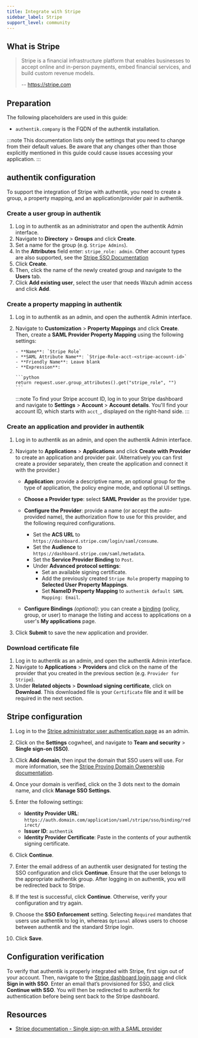 ```yaml
---
title: Integrate with Stripe
sidebar_label: Stripe
support_level: community
---
```


## What is Stripe

> Stripe is a financial infrastructure platform that enables businesses to accept online and in-person payments, embed financial services, and build custom revenue models.
>
> -- https://stripe.com

## Preparation

The following placeholders are used in this guide:

- `authentik.company` is the FQDN of the authentik installation.

:::note
This documentation lists only the settings that you need to change from their default values. Be aware that any changes other than those explicitly mentioned in this guide could cause issues accessing your application.
:::

## authentik configuration

To support the integration of Stripe with authentik, you need to create a group, a property mapping, and an application/provider pair in authentik.

### Create a user group in authentik

1. Log in to authentik as an administrator and open the authentik Admin interface.
2. Navigate to **Directory** > **Groups** and click **Create**.
3. Set a name for the group (e.g. `Stripe Admins`).
4. In the **Attributes** field enter: `stripe_role: admin`. Other account types are also supported, see the [Stripe SSO Documentation](https://docs.stripe.com/get-started/account/sso/other#configuring-your-identity-provider)
5. Click **Create**.
6. Then, click the name of the newly created group and navigate to the **Users** tab.
7. Click **Add existing user**, select the user that needs Wazuh admin access and click **Add**.

### Create a property mapping in authentik

1.  Log in to authentik as an admin, and open the authentik Admin interface.
2.  Navigate to **Customization** > **Property Mappings** and click **Create**. Then, create a **SAML Provider Property Mapping** using the following settings:

        - **Name**: `Stripe Role`
        - **SAML Attribute Name**: `Stripe-Role-acct-<stripe-account-id>`
        - **Friendly Name**: Leave blank
        - **Expression**:

        ```python
        return request.user.group_attributes().get("stripe_role", "")
        ```

    :::note
    To find your Stripe account ID, log in to your Stripe dashboard and navigate to **Settings** > **Account** > **Account details**. You'll find your account ID, which starts with `acct_`, displayed on the right-hand side.
    :::

### Create an application and provider in authentik

1. Log in to authentik as an admin, and open the authentik Admin interface.
2. Navigate to **Applications** > **Applications** and click **Create with Provider** to create an application and provider pair. (Alternatively you can first create a provider separately, then create the application and connect it with the provider.)

    - **Application**: provide a descriptive name, an optional group for the type of application, the policy engine mode, and optional UI settings.
    - **Choose a Provider type**: select **SAML Provider** as the provider type.
    - **Configure the Provider**: provide a name (or accept the auto-provided name), the authorization flow to use for this provider, and the following required configurations.

        - Set the **ACS URL** to `https://dashboard.stripe.com/login/saml/consume`.
        - Set the **Audience** to `https://dashboard.stripe.com/saml/metadata`.
        - Set the **Service Provider Binding** to `Post`.
        - Under **Advanced protocol settings**:
            - Set an available signing certificate.
            - Add the previously created `Stripe Role` property mapping to **Selected User Property Mappings**.
            - Set **NameID Property Mapping** to `authentik default SAML Mapping: Email`.

    - **Configure Bindings** _(optional)_: you can create a [binding](/docs/add-secure-apps/flows-stages/bindings/) (policy, group, or user) to manage the listing and access to applications on a user's **My applications** page.

3. Click **Submit** to save the new application and provider.

### Download certificate file

1. Log in to authentik as an admin, and open the authentik Admin interface.
2. Navigate to **Applications** > **Providers** and click on the name of the provider that you created in the previous section (e.g. `Provider for Stripe`).
3. Under **Related objects** > **Download signing certificate**, click on **Download**. This downloaded file is your `Certificate` file and it will be required in the next section.

## Stripe configuration

1. Log in to the [Stripe administrator user authentication page](https://dashboard.stripe.com/account/user_authentication) as an admin.
2. Click on the **Settings** cogwheel, and navigate to **Team and security** > **Single sign-on (SSO)**.
3. Click **Add domain**, then input the domain that SSO users will use. For more information, see the [Stripe Proving Domain Owenership documentation](https://docs.stripe.com/get-started/account/sso/other#proving-domain-verification).
4. Once your domain is verified, click on the 3 dots next to the domain name, and click **Manage SSO Settings**.
5. Enter the following settings:

    - **Identity Provider URL**: `https://auth.domain.com/application/saml/stripe/sso/binding/redirect/`
    - **Issuer ID**: `authentik`
    - **Identity Provider Certificate**: Paste in the contents of your authentik signing certificate.

6. Click **Continue**.
7. Enter the email address of an authentik user designated for testing the SSO configuration and click **Continue**. Ensure that the user belongs to the appropriate authentik group. After logging in on authentik, you will be redirected back to Stripe.
8. If the test is successful, click **Continue**. Otherwise, verify your configuration and try again.
9. Choose the **SSO Enforcement** setting. Selecting `Required` mandates that users use authentik to log in, whereas `Optional` allows users to choose between authentik and the standard Stripe login.
10. Click **Save**.

## Configuration verification

To verify that authentik is properly integrated with Stripe, first sign out of your account. Then, navigate to the [Stripe dashboard login page](https://dashboard.stripe.com/login) and click **Sign in with SSO**. Enter an email that’s provisioned for SSO, and click **Continue with SSO**. You will then be redirected to authentik for authentication before being sent back to the Stripe dashboard.

## Resources

- [Stripe documentation - Single sign-on with a SAML provider](https://docs.stripe.com/get-started/account/sso/other)
